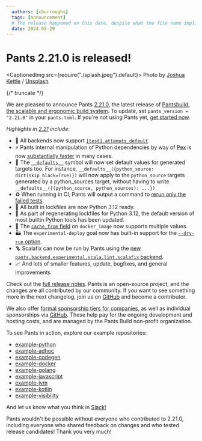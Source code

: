 ```yaml
---
  authors: [cburroughs]
  tags: [announcement]
  # The release happened on this date, despite what the file name implies (which is when this post was authored)
  date: 2024-05-29
---
```


# Pants 2.21.0 is released!

<CaptionedImg src={require("./splash.jpeg").default}>
  Photo by [Joshua Kettle](https://unsplash.com/@joshuakettle) /
  [Unsplash](https://unsplash.com/photos/a-purple-and-purple-sky-with-trees-in-the-foreground-tr1nv_cLVP0)
</CaptionedImg>

{/* truncate */}

We are pleased to announce Pants [2.21.0]((https://github.com/pantsbuild/pants/tree/2.21.x/src/python/pants/notes/2.21.x.md)), the latest release of [Pantsbuild, the scalable and ergonomic build system](https://www.pantsbuild.org/). To update, set `pants_version = "2.21.0"` in your `pants.toml`. If you're not using Pants yet, [get started now](https://www.pantsbuild.org/docs/getting-started).

_Highlights in [2.21]((https://github.com/pantsbuild/pants/tree/2.21.x/src/python/pants/notes/2.21.x.md)) include_:

- 🧪 All backends now support [`[test].attempts_default`](https://www.pantsbuild.org/2.21/reference/goals/test#attempts_default)
- ⚡ Pants internal manipulation of Python dependencies by way of [Pex](https://docs.pex-tool.org/) is now [substantially faster](https://github.com/pantsbuild/pants/blob/2.21.x/src/python/pants/notes/2.21.x.md#python) in many cases.
- 📜 The [`__defaults__`](https://www.pantsbuild.org/2.21/docs/using-pants/key-concepts/targets-and-build-files#field-default-values) symbol will now set default values for generated targets too. For instance, `__defaults__({python_source: dict(skip_black=True)})` will now apply to the `python_source` targets generated by a python_sources target, without having to write `__defaults__({(python_source, python_sources): ...})`
- ♻ When running in CI, Pants will output a command to [rerun only the failed tests](https://www.pantsbuild.org/2.21/reference/goals/test#show_rerun_command).
- 🐍 All built in lockfiles are now Python 3.12 ready.
- 🚡 As part of regenerating lockfiles for Python 3.12, the default version of most builtin Python tools has been updated.
- 🐳 The [`cache_from` field](https://www.pantsbuild.org/2.21/reference/targets/docker_image#cache_from) on `docker_image` now supports multiple values.
- 🏜 The `experimental-deploy` goal now has built-in support for the [`--dry-run` option](https://www.pantsbuild.org/2.21/reference/goals/experimental-deploy#dry_run).
- 🪜 Scalafix can now be run by Pants using the [new `pants.backend.experimental.scala.lint.scalafix` backend](https://www.pantsbuild.org/2.21/docs/jvm/java-and-scala#fix-scala-code).
- 📈 And lots of smaller features, update, bugfixes, and general improvements

Check out the [full release notes](https://github.com/pantsbuild/pants/tree/2.21.x/src/python/pants/notes/2.21.x.md). Pants is an open-source project, and the changes are all contributed by our community. If you want to see something more in the next changelog, join us on [GitHub](https://github.com/pantsbuild/pants) and become a contributor.

We also offer [formal sponsorship tiers for companies](https://www.pantsbuild.org/sponsorship), as well as individual sponsorships via [GitHub](https://github.com/sponsors/pantsbuild). These help pay for the ongoing development and hosting costs, and are managed by the Pants Build non-profit organization.

To see Pants in action, explore our example repositories:

- [example-python](https://github.com/pantsbuild/example-python)
- [example-adhoc](https://github.com/pantsbuild/example-adhoc/)
- [example-codegen](https://github.com/pantsbuild/example-codegen)
- [example-docker](https://github.com/pantsbuild/example-docker)
- [example-golang](https://github.com/pantsbuild/example-golang)
- [example-javascript](https://github.com/pantsbuild/example-javascript)
- [example-jvm](https://github.com/pantsbuild/example-jvm)
- [example-kotlin](https://github.com/pantsbuild/example-kotlin)
- [example-visibility](https://github.com/pantsbuild/example-visibility)

And let us know what you think in [Slack!](https://www.pantsbuild.org/docs/getting-help)

Pants wouldn't be possible without everyone who contributed to 2.21.0, including everyone who shared feedback on changes and who tested release candidates! Thank you very much!
